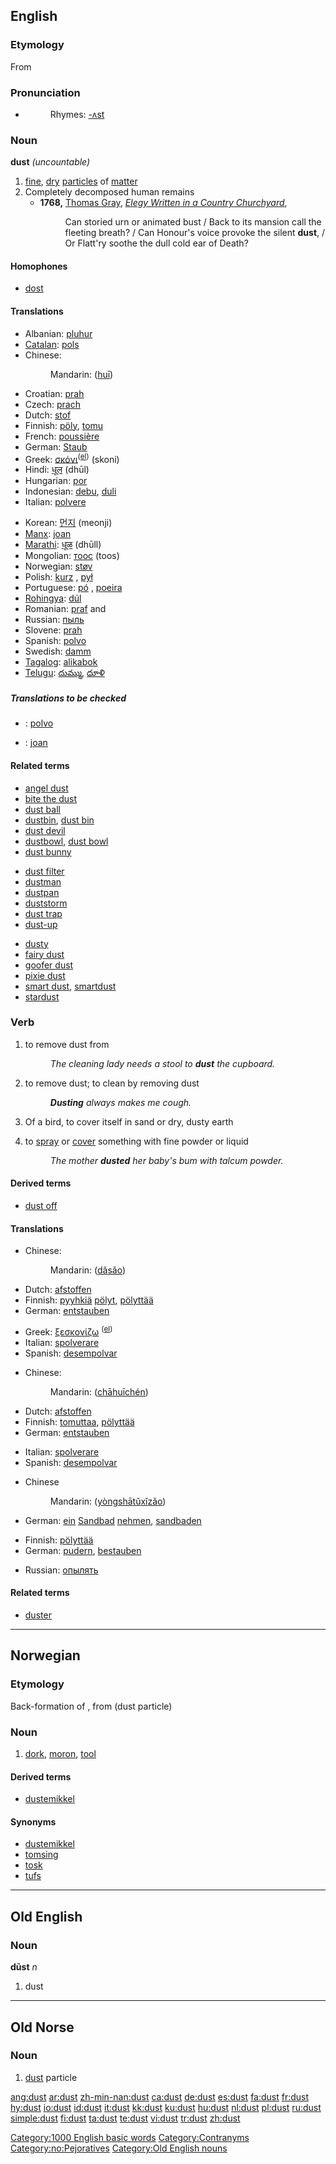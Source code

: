 {{wikipedia|Dust}}
==English==

===Etymology===
From {{OE.}} {{term|dūst|lang=ang}}

===Pronunciation===
* {{audio|en-us-dust.ogg|Audio (US)}}
*: Rhymes: [[Rhymes:English:-ʌst|-ʌst]]

===Noun===
'''dust''' ''(uncountable)''

# [[fine]], [[dry]] [[particle]]s of [[matter]]
# Completely decomposed human remains
#* '''1768,''' [[w:Thomas Gray|Thomas Gray]], ''[[s:Elegy Written in a Country Churchyard|Elegy Written in a Country Churchyard]]'',
#*: Can storied urn or animated bust / Back to its mansion call the fleeting breath? / Can Honour's voice provoke the silent '''dust''', / Or Flatt'ry soothe the dull cold ear of Death?

====Homophones====
* [[dost]]

====Translations====
{{trans-top|fine, dry particles}}
* Albanian: [[pluhur]] {{m}}
* [[Catalan]]: [[pols]] {{f}}
* Chinese:
*:Mandarin: {{zh-ts|灰|灰}} ([[huī]])
* Croatian: [[prah]] {{m}}
* Czech: [[prach]] {{m}}
* Dutch: [[stof]] {{n}}
* Finnish: [[pöly]], [[tomu]]
* French: [[poussière]] {{f}}
* German: [[Staub]] {{m}}
* Greek: [[σκόνι]]<sup>([[:el:σκόνι|el]])</sup> (skoni) {{f}}
* Hindi: [[धूल]] (dhūl)
* Hungarian: [[por]]
* Indonesian: [[debu]], [[duli]]
* Italian: [[polvere]] {{f}}
{{trans-mid}}
* Korean: [[먼지]] (meonji)
* [[Manx]]: [[joan]]
* [[Marathi]]: [[धूळ]] (dhūll)
* Mongolian: [[тоос]] (toos)
* Norwegian: [[støv]]
* Polish: [[kurz]] {{m}}, [[pył]] {{m}}
* Portuguese: [[pó]] {{m}}, [[poeira]] {{f}}
* [[Rohingya]]: [[dúl]]
* Romanian: [[praf]] {{f}} and {{m}}
* Russian: [[пыль]] {{f}}
* Slovene: [[prah]] {{m}}
* Spanish: [[polvo]] {{m}}
* Swedish: [[damm]] {{n}}
* [[Tagalog]]: [[alikabok]]
* [[Telugu]]: [[దుమ్ము]], [[ధూళి]]
{{trans-bottom}}

=====Translations to be checked=====
{{checktrans}}
* {{ttbc|Ido}}: [[polvo]]
* {{ttbc|Manx}}: [[joan#Manx|joan]]

====Related terms====
{{top3}}
* [[angel dust]]
* [[bite the dust]]
* [[dust ball]]
* [[dustbin]], [[dust bin]]
* [[dust devil]]
* [[dustbowl]], [[dust bowl]]
* [[dust bunny]]
{{mid3}}
* [[dust filter]]
* [[dustman]]
* [[dustpan]]
* [[duststorm]]
* [[dust trap]]
* [[dust-up]]
{{mid3}}
* [[dusty]]
* [[fairy dust]]
* [[goofer dust]]
* [[pixie dust]]
* [[smart dust]], [[smartdust]]
* [[stardust]]
{{bottom}}

===Verb===
{{en-verb}}

# {{transitive}} to remove dust from
#: ''The cleaning lady needs a stool to '''dust''' the cupboard.''
# {{intransitive}} to remove dust; to clean by removing dust
#: '''''Dusting''' always makes me cough.''
# {{intransitive}} Of a bird, to cover itself in sand or dry, dusty earth
# {{transitive}} to [[spray]] or [[cover]] something with fine powder or liquid
#: ''The mother '''dusted''' her baby's bum with talcum powder.''

====Derived terms====
*[[dust off]]

====Translations====
{{trans-top|(intransitive) to clean by removing dust}}
* Chinese:
*:Mandarin: {{zh-ts|打掃|打扫}} ([[dǎ]][[sǎo]])
* Dutch: [[afstoffen]]
* Finnish: [[pyyhkiä]] [[pöly|pölyt]], [[pölyttää]]
* German: [[entstauben]]
{{trans-mid}}
* Greek: [[ξεσκονίζω]] <sup>([[:el:ξεσκονίζω|el]])</sup>
* Italian: [[spolverare]]
* Spanish: [[desempolvar]]
{{trans-bottom}}

{{trans-top|(transitive) to remove dust from}}
* Chinese:
*:Mandarin: {{zh-ts|[[擦]][[灰塵]]|[[擦]][[灰尘]]}} ([[chā]][[huī]][[chén]])
* Dutch: [[afstoffen]]
* Finnish: [[tomuttaa]], [[pölyttää]]
* German: [[entstauben]]
{{trans-mid}}
* Italian: [[spolverare]]
* Spanish: [[desempolvar]]
{{trans-bottom}}

{{trans-top|of a bird, to cover itself in sand}}
* Chinese
*:Mandarin: {{zh-ts|用沙土洗澡|用沙土洗澡}} ([[yòng]][[shā]][[tǔ]][[xǐ]][[zǎo]])
* German: [[ein]] [[Sandbad]] [[nehmen]], [[sandbaden]]
{{trans-mid}}
{{trans-bottom}}

{{trans-top|to spray something with fine powder or liquid}}
* Finnish: [[pölyttää]]
* German: [[pudern]], [[bestauben]]
{{trans-mid}}
* Russian: [[опылять]]
{{trans-bottom}}

====Related terms====
* [[duster]]

[[Category:1000 English basic words]]
[[Category:Contranyms]]

----

==Norwegian==

===Etymology===
Back-formation of {{term|dustet|lang=no}}, from {{ON.|no}} {{term|dust|lang=non}} (dust particle)

===Noun===
{{no-noun-m1}}

# [[dork]], [[moron]], [[tool]]

====Derived terms====
*[[dustemikkel]]

====Synonyms====
*[[dustemikkel]]
*[[tomsing]]
*[[tosk]]
*[[tufs]]

[[Category:no:Pejoratives]]

----

==Old English==

===Noun===
'''dūst''' ''n''

# dust

[[Category:Old English nouns]]

----

==Old Norse==

===Noun===
{{infl|non|noun|n}}

# [[dust#English|dust]] particle

[[ang:dust]]
[[ar:dust]]
[[zh-min-nan:dust]]
[[ca:dust]]
[[de:dust]]
[[es:dust]]
[[fa:dust]]
[[fr:dust]]
[[hy:dust]]
[[io:dust]]
[[id:dust]]
[[it:dust]]
[[kk:dust]]
[[ku:dust]]
[[hu:dust]]
[[nl:dust]]
[[pl:dust]]
[[ru:dust]]
[[simple:dust]]
[[fi:dust]]
[[ta:dust]]
[[te:dust]]
[[vi:dust]]
[[tr:dust]]
[[zh:dust]]